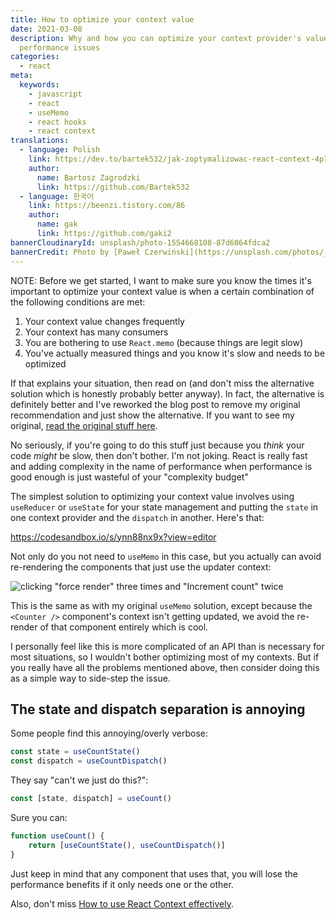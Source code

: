```yaml
---
title: How to optimize your context value
date: 2021-03-08
description: Why and how you can optimize your context provider's value to avoid
  performance issues
categories:
  - react
meta:
  keywords:
    - javascript
    - react
    - useMemo
    - react hooks
    - react context
translations:
  - language: Polish
    link: https://dev.to/bartek532/jak-zoptymalizowac-react-context-4p7d
    author:
      name: Bartosz Zagrodzki
      link: https://github.com/Bartek532
  - language: 한국어
    link: https://beenzi.tistory.com/86
    author:
      name: gak
      link: https://github.com/gaki2
bannerCloudinaryId: unsplash/photo-1554668108-87d6864fdca2
bannerCredit: Photo by [Paweł Czerwiński](https://unsplash.com/photos/_nqApgG-QrY)
---
```


<callout-warning>

NOTE: Before we get started, I want to make sure you know the times it's
important to optimize your context value is when a certain combination of the
following conditions are met:

1. Your context value changes frequently
2. Your context has many consumers
3. You are bothering to use `React.memo` (because things are legit slow)
4. You've actually measured things and you know it's slow and needs to be
   optimized

If that explains your situation, then read on (and don't miss the alternative
solution which is honestly probably better anyway). In fact, the alternative is
definitely better and I've reworked the blog post to remove my original
recommendation and just show the alternative. If you want to see my original,
[read the original stuff here](https://github.com/kentcdodds/old-kentcdodds.com/blob/319db97260078ea4c263e75166f05e2cea21ccd1/content/blog/how-to-optimize-your-context-value/index.md).

No seriously, if you're going to do this stuff just because you _think_ your
code _might_ be slow, then don't bother. I'm not joking. React is really fast
and adding complexity in the name of performance when performance is good enough
is just wasteful of your "complexity budget"

</callout-warning>

The simplest solution to optimizing your context value involves using
`useReducer` or `useState` for your state management and putting the `state` in
one context provider and the `dispatch` in another. Here's that:

https://codesandbox.io/s/ynn88nx9x?view=editor

Not only do you not need to `useMemo` in this case, but you actually can avoid
re-rendering the components that just use the updater context:

![clicking "force render" three times and "Increment count" twice](https://res.cloudinary.com/kentcdodds-com/image/upload/v1625032869/kentcdodds.com/content/blog/how-to-optimize-your-context-value/split-contexts.gif)

This is the same as with my original `useMemo` solution, except because the
`<Counter />` component's context isn't getting updated, we avoid the re-render
of that component entirely which is cool.

I personally feel like this is more complicated of an API than is necessary for
most situations, so I wouldn't bother optimizing most of my contexts. But if you
really have all the problems mentioned above, then consider doing this as a
simple way to side-step the issue.

## The state and dispatch separation is annoying

Some people find this annoying/overly verbose:

```js
const state = useCountState()
const dispatch = useCountDispatch()
```

They say "can't we just do this?":

```js
const [state, dispatch] = useCount()
```

Sure you can:

```js
function useCount() {
	return [useCountState(), useCountDispatch()]
}
```

Just keep in mind that any component that uses that, you will lose the
performance benefits if it only needs one or the other.

Also, don't miss
[How to use React Context effectively](/blog/how-to-use-react-context-effectively).
